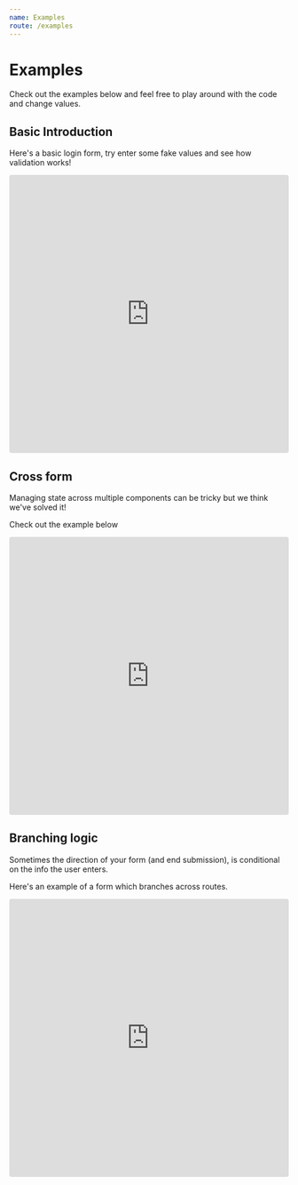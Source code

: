 ```yaml
---
name: Examples
route: /examples
---
```


# Examples

Check out the examples below and feel free to play around with the code and change values.

## Basic Introduction

Here's a basic login form, try enter some fake values and see how validation works!

<iframe
  src="https://codesandbox.io/embed/github/andyrichardson/fielder/tree/master/examples/1-basics?fontsize=14&hidenavigation=1&theme=dark&module=%2Fsrc%2Fform%2FForm.tsx"
  style="width:100%; height:500px; border:0; border-radius: 4px; overflow:hidden;"
  title="basics"
  allow="geolocation; microphone; camera; midi; vr; accelerometer; gyroscope; payment; ambient-light-sensor; encrypted-media; usb"
  sandbox="allow-modals allow-forms allow-popups allow-scripts allow-same-origin"
></iframe>

## Cross form

Managing state across multiple components can be tricky but we think we've solved it!

Check out the example below

<iframe
  src="https://codesandbox.io/embed/github/andyrichardson/fielder/tree/master/examples/2-multi-step?fontsize=14&hidenavigation=1&theme=dark&module=%2Fsrc%2Fregister-form%2FForm.tsx"
  style="width:100%; height:500px; border:0; border-radius: 4px; overflow:hidden;"
  title="vanilla-ts"
  allow="geolocation; microphone; camera; midi; vr; accelerometer; gyroscope; payment; ambient-light-sensor; encrypted-media; usb"
  sandbox="allow-modals allow-forms allow-popups allow-scripts allow-same-origin"
></iframe>

## Branching logic

Sometimes the direction of your form (and end submission), is conditional on the info the user enters.

Here's an example of a form which branches across routes.

<iframe
  src="https://codesandbox.io/embed/github/andyrichardson/fielder/tree/master/examples/3-branching?fontsize=14&hidenavigation=1&theme=dark&module=%2Fsrc%2Fregister-form%2FForm.tsx"
  style="width:100%; height:500px; border:0; border-radius: 4px; overflow:hidden;"
  title="vanilla-ts"
  allow="geolocation; microphone; camera; midi; vr; accelerometer; gyroscope; payment; ambient-light-sensor; encrypted-media; usb"
  sandbox="allow-modals allow-forms allow-popups allow-scripts allow-same-origin"
></iframe>
